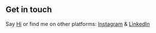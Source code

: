 ## Get in touch

Say [Hi]() or find me on other platforms: [Instagram](https://www.instagram.com/aa_kanksha_n/) & [LinkedIn](https://www.linkedin.com/in/aakanksha-nalamati/)
